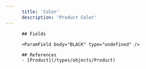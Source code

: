 ```yaml
---
      title: 'Color'
      description: 'Product Color'
---
```

          
          ## Fields
          
          <ParamField body="BLACK" type="undefined" />
<ParamField body="WHITE" type="undefined" />
          
          ## References
          - [Product](/types/objects/Product)
      